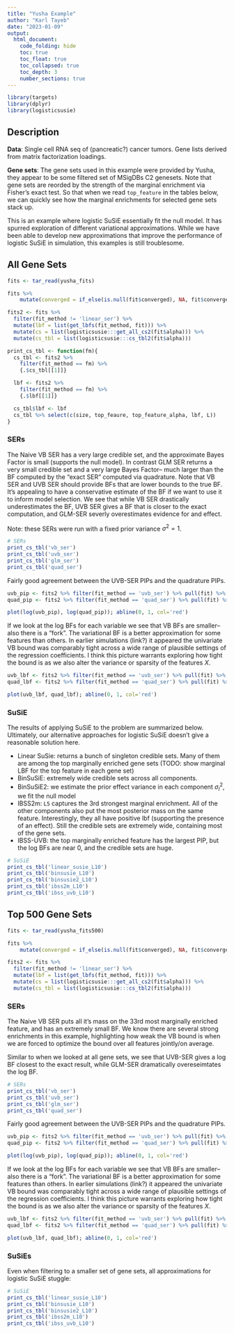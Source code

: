 ```yaml
---
title: "Yusha Example"
author: "Karl Tayeb"
date: "2023-01-09"
output: 
  html_document:
    code_folding: hide
    toc: true
    toc_float: true
    toc_collapsed: true
    toc_depth: 3
    number_sections: true
---
```


```r
library(targets)
library(dplyr) 
library(logisticsusie)
```

## Description

**Data**: Single cell RNA seq of (pancreatic?) cancer tumors. Gene lists derived from matrix factorization loadings.

**Gene sets**: The gene sets used in this example were provided by Yusha, they appear to be some filtered set of MSigDBs C2 genesets.
Note that gene sets are reorded by the strength of the marginal enrichment via Fisher's exact test. So that when we read `top_feature` in the tables below, we can quickly see how the marginal enrichments for selected gene sets stack up.

This is an example where logistic SuSiE essentially fit the null model.
It has spurred exploration of different variational approximations.
While we have been able to develop new approximations that improve the performance of logistic SuSiE in simulation, this examples is still troublesome.


## All Gene Sets
```r
fits <- tar_read(yusha_fits)

fits %>%
    mutate(converged = if_else(is.null(fit$converged), NA, fit$converged[1]))

fits2 <- fits %>% 
  filter(fit_method != 'linear_ser') %>%
  mutate(lbf = list(get_lbfs(fit_method, fit))) %>%
  mutate(cs = list(logisticsusie:::get_all_cs2(fit$alpha))) %>%
  mutate(cs_tbl = list(logisticsusie:::cs_tbl2(fit$alpha)))

```


```r
print_cs_tbl <- function(fm){
  cs_tbl <- fits2 %>%
    filter(fit_method == fm) %>%
    {.$cs_tbl[[1]]}

  lbf <- fits2 %>%
    filter(fit_method == fm) %>%
    {.$lbf[[1]]} 

  cs_tbl$lbf <- lbf
  cs_tbl %>% select(c(size, top_feaure, top_feature_alpha, lbf, L))
}
```

### SERs
The Naive VB SER has a very large credible set, and the approximate Bayes Factor is small (supports the null model).
In contrast GLM SER returns a very small credible set and a very large Bayes Factor-- much larger than the BF computed by the "exact SER" computed via quadrature.
Note that VB SER and UVB SER should provide BFs that are lower bounds to the true BF. It's appealing to have a conservative estimate of the BF if we want to use it to inform model selection.
We see that while VB SER drastically underestimates the BF, UVB SER gives a BF that is closer to the exact computation, and GLM-SER severly overestimates evidence for and effect.

Note: these SERs were run with a fixed prior variance $\sigma^2 = 1$.

```r
# SERs
print_cs_tbl('vb_ser')
print_cs_tbl('uvb_ser')
print_cs_tbl('glm_ser')
print_cs_tbl('quad_ser')
```

Fairly good agreement between the UVB-SER PIPs and the quadrature PIPs.
```r
uvb_pip <- fits2 %>% filter(fit_method == 'uvb_ser') %>% pull(fit) %>% {.[[1]]$alpha}
quad_pip <- fits2 %>% filter(fit_method == 'quad_ser') %>% pull(fit) %>% {.[[1]]$alpha}

plot(log(uvb_pip), log(quad_pip)); abline(0, 1, col='red')
```

If we look at the log BFs for each variable we see that VB BFs are smaller-- also there is a "fork".
The variational BF is a better approximation for some features than others.
In earlier simulations (link?) it appeared the univariate VB bound was comparably tight across a wide range of plausible settings of the regression coefficients.
I think this picture warrants exploring how tight the bound is as we also alter the variance or sparsity of the features $X$.

```r
uvb_lbf <- fits2 %>% filter(fit_method == 'uvb_ser') %>% pull(fit) %>% {.[[1]]$lbf}
quad_lbf <- fits2 %>% filter(fit_method == 'quad_ser') %>% pull(fit) %>% {.[[1]]$lbf}

plot(uvb_lbf, quad_lbf); abline(0, 1, col='red')
```

### SuSiE

The results of applying SuSiE to the problem are summarized below. 
Ultimately, our alternative approaches for logistic SuSiE doesn't give a reasonable solution here.

* Linear SuSie: returns a bunch of singleton credible sets. Many of them are among the top marginally enriched gene sets (TODO: show marginal LBF for the top feature in each gene set)
* BinSuSiE: extremely wide credible sets across all components.
* BinSuSiE2: we estimate the prior effect variance in each component $\sigma^2_l$, we fit the null model
* IBSS2m: `L5` captures the 3rd strongest marginal enrichment. All of the other components also put the most posterior mass on the same feature. Interestingly, they all have positive lbf (supporting the presence of an effect). Still the credible sets are extremely wide, containing most of the gene sets.
* IBSS-UVB: the top marginally enriched feature has the largest PIP, but the log BFs are near 0, and the credible sets are huge.

```r
# SuSiE
print_cs_tbl('linear_susie_L10')
print_cs_tbl('binsusie_L10')
print_cs_tbl('binsusie2_L10')
print_cs_tbl('ibss2m_L10')
print_cs_tbl('ibss_uvb_L10')
```

## Top 500 Gene Sets

```r
fits <- tar_read(yusha_fits500)

fits %>%
    mutate(converged = if_else(is.null(fit$converged), NA, fit$converged[1]))

fits2 <- fits %>% 
  filter(fit_method != 'linear_ser') %>%
  mutate(lbf = list(get_lbfs(fit_method, fit))) %>%
  mutate(cs = list(logisticsusie:::get_all_cs2(fit$alpha))) %>%
  mutate(cs_tbl = list(logisticsusie:::cs_tbl2(fit$alpha)))
```

### SERs

The Naive VB SER puts all it's mass on the 33rd most marginally enriched feature, and has an extremely small BF.
We know there are several strong enrichments in this example, highlighting how weak the VB bound is when we are forced to optimize the bound over all features jointly/on average.

Similar to when we looked at all gene sets, we see that UVB-SER gives a log BF closest to the exact result, while GLM-SER dramatically overeseimtates the log BF.

```r
# SERs
print_cs_tbl('vb_ser')
print_cs_tbl('uvb_ser')
print_cs_tbl('glm_ser')
print_cs_tbl('quad_ser')
```

Fairly good agreement between the UVB-SER PIPs and the quadrature PIPs.
```r
uvb_pip <- fits2 %>% filter(fit_method == 'uvb_ser') %>% pull(fit) %>% {.[[1]]$alpha}
quad_pip <- fits2 %>% filter(fit_method == 'quad_ser') %>% pull(fit) %>% {.[[1]]$alpha}

plot(log(uvb_pip), log(quad_pip)); abline(0, 1, col='red')
```

If we look at the log BFs for each variable we see that VB BFs are smaller-- also there is a "fork".
The variational BF is a better approximation for some features than others.
In earlier simulations (link?) it appeared the univariate VB bound was comparably tight across a wide range of plausible settings of the regression coefficients.
I think this picture warrants exploring how tight the bound is as we also alter the variance or sparsity of the features $X$.

```r
uvb_lbf <- fits2 %>% filter(fit_method == 'uvb_ser') %>% pull(fit) %>% {.[[1]]$lbf}
quad_lbf <- fits2 %>% filter(fit_method == 'quad_ser') %>% pull(fit) %>% {.[[1]]$lbf}

plot(uvb_lbf, quad_lbf); abline(0, 1, col='red')
```


### SuSiEs

Even when filtering to a smaller set of gene sets, all approximations for logistic SuSiE stuggle:

```r
# SuSiE
print_cs_tbl('linear_susie_L10')
print_cs_tbl('binsusie_L10')
print_cs_tbl('binsusie2_L10')
print_cs_tbl('ibss2m_L10')
print_cs_tbl('ibss_uvb_L10')
```
